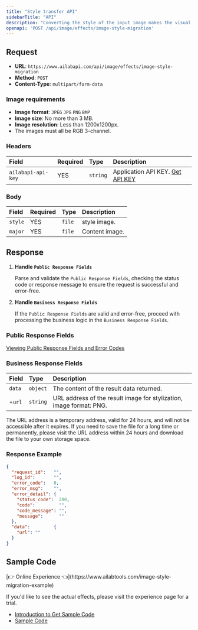 ```yaml
---
title: "Style transfer API"
sidebarTitle: "API"
description: "Converting the style of the input image makes the visual style of the image such as color and brushstroke transformed."
openapi: 'POST /api/image/effects/image-style-migration'
---
```


## Request

- **URL**: `https://www.ailabapi.com/api/image/effects/image-style-migration`
- **Method**: `POST`
- **Content-Type**: `multipart/form-data`

### Image requirements

- **Image format**: `JPEG` `JPG` `PNG` `BMP`
- **Image size**: No more than 3 MB.
- **Image resolution**: Less than 1200x1200px.
- The images must all be RGB 3-channel.

### Headers

| Field              | Required | Type     | Description                                        |
|:-------------------|:---------|:---------|:---------------------------------------------------|
| `ailabapi-api-key` | YES      | `string` | Application API KEY. [Get API KEY](/docs/get-api-key) |

### Body

| Field   | Required | Type   | Description    |
|:--------|:---------|:-------|:---------------|
| `style` | YES      | `file` | style image.   |
| `major` | YES      | `file` | Content image. |

## Response

<Warning>

1. **Handle `Public Response Fields`**

   Parse and validate the `Public Response Fields`, checking the status code or response message to ensure the request is successful and error-free.

2. **Handle `Business Response Fields`**

   If the `Public Response Fields` are valid and error-free, proceed with processing the business logic in the `Business Response Fields`.

</Warning>

### Public Response Fields

<a href="/docs/response-description" target="_blank">Viewing Public Response Fields and Error Codes</a>

### Business Response Fields

| Field  | Type     | Description                                                         |
|:-------|:---------|:--------------------------------------------------------------------|
| `data` | `object` | The content of the result data returned.                            |
| +`url` | `string` | URL address of the result image for stylization, image format: PNG. |

<Tip>

The URL address is a temporary address, valid for 24 hours, and will not be accessible after it expires. If you need to save the file for a long time or permanently, please visit the URL address within 24 hours and download the file to your own storage space.

</Tip>

### Response Example

```json
{
  "request_id":   "",
  "log_id":       "",
  "error_code":   0,
  "error_msg":    "",
  "error_detail": {
    "status_code":  200,
    "code":         "",
    "code_message": "",
    "message":      ""
  },
  "data":         {
    "url": ""
  }
}
```

## Sample Code
<Tip>
[👉 Online Experience 👈](https://www.ailabtools.com/image-style-migration-example)

If you'd like to see the actual effects, please visit the experience page for a trial.

- [Introduction to Get Sample Code](get-sample-code)
- [Sample Code][PostmanURL]

[PostmanURL]: https://documenter.getpostman.com/view/26387069/2s93JxqgHE#7133377c-f7ea-4173-a967-e20d6e3a9f47
</Tip>


